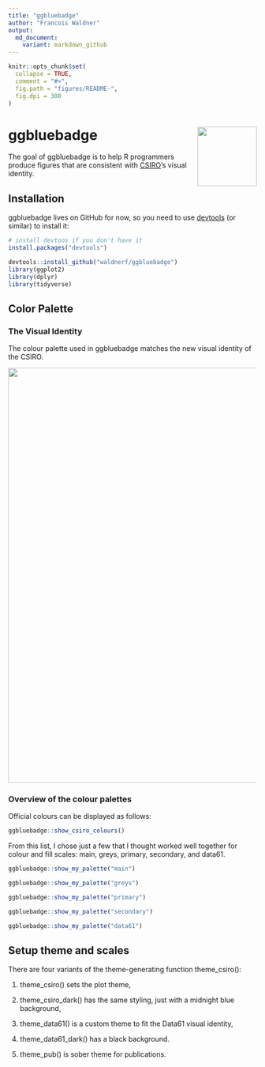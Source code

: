 ```yaml
---
title: "ggbluebadge"
author: "Francois Waldner"
output:
  md_document:
    variant: markdown_github
---
```


<!-- README.md is generated from README.Rmd. Please edit that file -->

```r
knitr::opts_chunk$set(
  collapse = TRUE,
  comment = "#>",
  fig.path = "figures/README-",
  fig.dpi = 300
)
```

# ggbluebadge <img src="man/figures/logo.png" align="right" width="120" />

<!-- badges: start -->
<!-- badges: end -->

The goal of ggbluebadge is to help R programmers produce figures that are consistent with [CSIRO](www.csiro.au)'s visual identity.

## Installation

ggbluebadge lives on GitHub for now, so you need to use [devtools](https://cran.r-project.org/web/packages/devtools/index.html) (or similar) to install it:

``` r
# install devtoos if you don't have it
install.packages("devtools")

devtools::install_github("waldnerf/ggbluebadge")
library(ggplot2)
library(dplyr)
library(tidyverse)
```

## Color Palette


### The Visual Identity
The colour palette used in ggbluebadge matches the new visual identity of the CSIRO.



<img src="man/figures/ggbluebadge_intro.png" align="center" width="840" />




### Overview of the colour palettes

Official colours can be displayed as follows:

``` r
ggbluebadge::show_csiro_colours()
```



From this list, I chose just a few that I thought worked well together for colour and fill scales: main,  greys, primary, secondary, and data61.



``` r
ggbluebadge::show_my_palette("main")
```


``` r
ggbluebadge::show_my_palette("greys")
```

``` r
ggbluebadge::show_my_palette("primary")
```

``` r
ggbluebadge::show_my_palette("secondary")
```

``` r
ggbluebadge::show_my_palette("data61")
```


## Setup theme and scales
There are four variants of the theme-generating function theme_csiro():



1. theme_csiro() sets the plot theme,

2. theme_csiro_dark() has the same styling, just with a midnight blue background,

3. theme_data61() is a custom theme to fit the Data61 visual identity, 

4. theme_data61_dark() has a black background.

5. theme_pub() is sober theme for publications.


